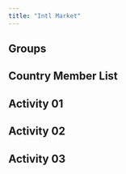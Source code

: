 ```yaml
---
title: "Intl Market"
---
```


## Groups

::: {.callout-note appearance="minimal" collapse="true"}
## Country Member List
:::

## Activity 01


## Activity 02


## Activity 03